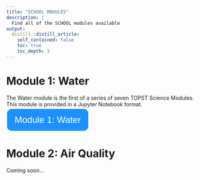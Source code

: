 ```yaml
---
title: "SCHOOL MODULES"
description: |
  Find all of the SCHOOL modules available
output:
  distill::distill_article:
    self_contained: false
    toc: true
    toc_depth: 3
---
```


# Module 1: Water
The Water module is the first of a series of seven TOPST Science Modules. This module is provided in a Jupyter Notebook format.<br>
<button onclick="window.location.href='content/module1-water.html'" style="background-color: DodgerBlue; border: none; color: white; padding: 15px 20px; text-align: center; text-decoration: none; display: inline-block; font-size: 24px; margin: 4px 2px; cursor: pointer; border-radius: 12px;">Module 1: Water</button>


# Module 2: Air Quality
Coming soon...
